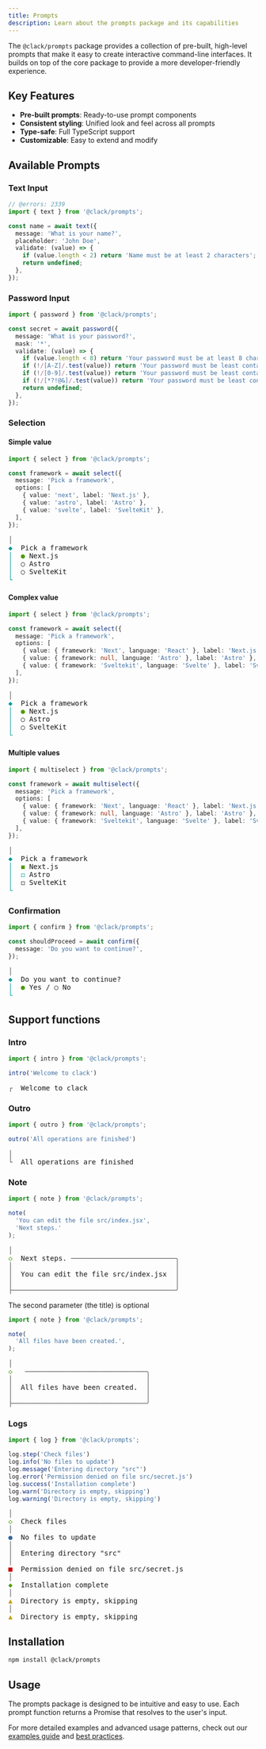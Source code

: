 ```yaml
---
title: Prompts
description: Learn about the prompts package and its capabilities
---
```



The `@clack/prompts` package provides a collection of pre-built, high-level prompts that make it easy to create interactive command-line interfaces. It builds on top of the core package to provide a more developer-friendly experience.

## Key Features

- **Pre-built prompts**: Ready-to-use prompt components
- **Consistent styling**: Unified look and feel across all prompts
- **Type-safe**: Full TypeScript support
- **Customizable**: Easy to extend and modify

## Available Prompts

### Text Input
```ts twoslash
// @errors: 2339
import { text } from '@clack/prompts';

const name = await text({
  message: 'What is your name?',
  placeholder: 'John Doe',
  validate: (value) => {
    if (value.length < 2) return 'Name must be at least 2 characters';
    return undefined;
  },
});
```

<Asciinema cast={castText} client:only rows={5} />

### Password Input
```ts twoslash
import { password } from '@clack/prompts';

const secret = await password({
  message: 'What is your password?',
  mask: '*',
  validate: (value) => {
    if (value.length < 8) return 'Your password must be at least 8 characters';
    if (!/[A-Z]/.test(value)) return 'Your password must be least contain 1 uppercase letter';
    if (!/[0-9]/.test(value)) return 'Your password must be least contain 1 number';
    if (!/[*?!@&]/.test(value)) return 'Your password must be least contain 1 special characters (*?!@&)';
    return undefined;
  },
});
```

<Asciinema cast={castPassword} client:only rows={5} />

### Selection

#### Simple value

```ts twoslash
import { select } from '@clack/prompts';

const framework = await select({
  message: 'Pick a framework',
  options: [
    { value: 'next', label: 'Next.js' },
    { value: 'astro', label: 'Astro' },
    { value: 'svelte', label: 'SvelteKit' },
  ],
});
```

<pre class="cli-preview"><font color="#555753">│</font>
<font color="#06989A">◆</font>  Pick a framework
<font color="#06989A">│</font>  <font color="#4E9A06">●</font> Next.js
<font color="#06989A">│</font>  ○ Astro
<font color="#06989A">│</font>  ○ SvelteKit
<font color="#06989A">└</font></pre>

#### Complex value

```ts twoslash
import { select } from '@clack/prompts';

const framework = await select({
  message: 'Pick a framework',
  options: [
    { value: { framework: 'Next', language: 'React' }, label: 'Next.js' },
    { value: { framework: null, language: 'Astro' }, label: 'Astro' },
    { value: { framework: 'Sveltekit', language: 'Svelte' }, label: 'SvelteKit' },
  ],
});
```

<pre class="cli-preview"><font color="#555753">│</font>
<font color="#06989A">◆</font>  Pick a framework
<font color="#06989A">│</font>  <font color="#4E9A06">●</font> Next.js
<font color="#06989A">│</font>  ○ Astro
<font color="#06989A">│</font>  ○ SvelteKit
<font color="#06989A">└</font></pre>

#### Multiple values

```ts twoslash
import { multiselect } from '@clack/prompts';

const framework = await multiselect({
  message: 'Pick a framework',
  options: [
    { value: { framework: 'Next', language: 'React' }, label: 'Next.js' },
    { value: { framework: null, language: 'Astro' }, label: 'Astro' },
    { value: { framework: 'Sveltekit', language: 'Svelte' }, label: 'SvelteKit' },
  ],
});
```

<pre class="cli-preview"><font color="#555753">│</font>
<font color="#06989A">◆</font>  Pick a framework
<font color="#06989A">│</font>  <font color="#4E9A06">◼</font> Next.js
<font color="#06989A">│</font>  <font color="#06989A">◻</font> Astro
<font color="#06989A">│</font>  ◻ SvelteKit
<font color="#06989A">└</font></pre>

### Confirmation

```ts twoslash
import { confirm } from '@clack/prompts';

const shouldProceed = await confirm({
  message: 'Do you want to continue?',
});
```

<pre class="cli-preview"><font color="#555753">│</font>
<font color="#06989A">◆</font>  Do you want to continue?
<font color="#06989A">│</font>  <font color="#4E9A06">●</font> Yes / ○ No
<font color="#06989A">└</font></pre>

## Support functions

### Intro

```ts twoslash
import { intro } from '@clack/prompts';

intro('Welcome to clack')
```

<pre class="cli-preview"><font color="#555753">┌</font>  Welcome to clack</pre>

### Outro

```ts twoslash
import { outro } from '@clack/prompts';

outro('All operations are finished')
```

<pre class="cli-preview"><font color="#555753">│</font>
<font color="#555753">└</font>  All operations are finished</pre>

### Note

```ts twoslash
import { note } from '@clack/prompts';

note(
  'You can edit the file src/index.jsx',
  'Next steps.'
);
```

<pre class="cli-preview"><font color="#555753">│</font>
<font color="#4E9A06">◇</font>  Next steps. <font color="#555753">─────────────────────────╮</font>
<font color="#555753">│</font>                                       <font color="#555753">│</font>
<font color="#555753">│</font>  You can edit the file src/index.jsx  <font color="#555753">│</font>
<font color="#555753">│</font>                                       <font color="#555753">│</font>
<font color="#555753">├───────────────────────────────────────╯</font></pre>

The second parameter (the title) is optional
```ts twoslash
import { note } from '@clack/prompts';

note(
  'All files have been created.',
);
```

<pre class="cli-preview"><font color="#555753">│</font>
<font color="#4E9A06">◇</font>   <font color="#555753">─────────────────────────────╮</font>
<font color="#555753">│</font>                                <font color="#555753">│</font>
<font color="#555753">│</font>  All files have been created.  <font color="#555753">│</font>
<font color="#555753">│</font>                                <font color="#555753">│</font>
<font color="#555753">├────────────────────────────────╯</font></pre>

### Logs

```ts twoslash
import { log } from '@clack/prompts';

log.step('Check files')
log.info('No files to update')
log.message('Entering directory "src"')
log.error('Permission denied on file src/secret.js')
log.success('Installation complete')
log.warn('Directory is empty, skipping')
log.warning('Directory is empty, skipping')
```

<pre class="cli-preview"><font color="#555753">│</font>
<font color="#4E9A06">◇</font>  Check files
<font color="#555753">│</font>
<font color="#3465A4">●</font>  No files to update
<font color="#555753">│</font>
<font color="#555753">│</font>  Entering directory &quot;src&quot;
<font color="#555753">│</font>
<font color="#CC0000">■</font>  Permission denied on file src/secret.js
<font color="#555753">│</font>
<font color="#4E9A06">◆</font>  Installation complete
<font color="#555753">│</font>
<font color="#C4A000">▲</font>  Directory is empty, skipping
<font color="#555753">│</font>
<font color="#C4A000">▲</font>  Directory is empty, skipping</pre>

## Installation

```bash
npm install @clack/prompts
```

## Usage

The prompts package is designed to be intuitive and easy to use. Each prompt function returns a Promise that resolves to the user's input.

For more detailed examples and advanced usage patterns, check out our [examples guide](/docs/guides/examples) and [best practices](/docs/guides/best-practices). 